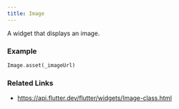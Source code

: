 ```yaml
---
title: Image
---
```


A widget that displays an image.

### Example

```dart liveslice=Image
Image.asset(_imageUrl)
```

### Related Links
- https://api.flutter.dev/flutter/widgets/Image-class.html
